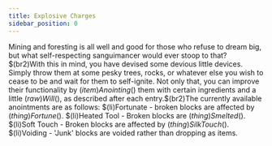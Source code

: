 ```yaml
---
title: Explosive Charges
sidebar_position: 0
---
```



Mining and foresting is all well and good for those who refuse to dream big, but what self-respecting sanguimancer would ever stoop to that? $(br2)With this in mind, you have devised some devious little devices. Simply throw them at some pesky trees, rocks, or whatever else you wish to cease to be and wait for them to self-ignite.
Not only that, you can improve their functionality by $(item)Anointing$() them with certain ingredients and a little $(raw)Will$(), as described after each entry.$(br2)The currently available anointments are as follows: $(li)Fortunate - broken blocks are affected by $(thing)Fortune$(). $(li)Heated Tool - Broken blocks are $(thing)Smelted$(). $(li)Soft Touch - Broken blocks are affected by $(thing)Silk Touch$(). $(li)Voiding - 'Junk' blocks are voided rather than dropping as items.
